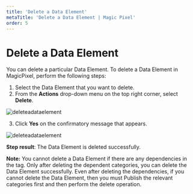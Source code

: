 ---
title: 'Delete a Data Element'
metaTitle: 'Delete a Data Element | Magic Pixel'
order: 5
---

# Delete a Data Element

You can delete a particular Data Element.
To delete a Data Element in MagicPixel, perform the following steps:

1.	Select the Data Element that you want to delete.
2.	From the **Actions** drop-down menu on the top right corner, select **Delete**.

![deleteadataelement](/images/dataelementsimages/deleteadataelement.png)

3.	Click **Yes** on the confirmatory message that appears.

![deleteadataelement](/images/dataelementsimages/deleteconfirmatory.png)

**Step result**: The Data Element is deleted successfully.

**Note:** You cannot delete a Data Element if there are any dependencies in the tag. Only after deleting the dependent categories, you can delete the Data Element successfully. Even after deleting the dependencies, if you cannot delete the Data Element, then you must Publish the relevant categories first and then perform the delete operation.
